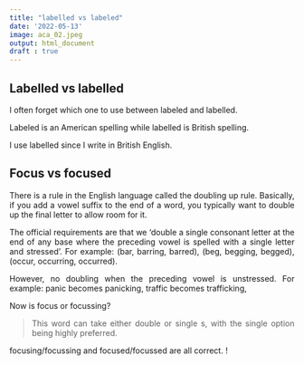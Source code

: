 ```yaml
---
title: "labelled vs labeled"
date: '2022-05-13'
image: aca_02.jpeg
output: html_document
draft : true
---
```


## Labelled vs labelled

I often forget which one to use between labeled and labelled.

Labeled is an American spelling while labelled is British spelling.

I use labelled since I write in British English.


## Focus vs focused

There is a rule in the English language called the doubling up rule. Basically, if you add a vowel suffix to the end of a word, you typically want to double up the final letter to allow room for it. 

The official requirements are that we ‘double a single consonant letter at the end of any base where the preceding vowel is spelled with a single letter and stressed’. For example: (bar, barring, barred), (beg, begging, begged), (occur, occurring, occurred). 

However, no doubling when the preceding vowel is unstressed. For example: panic becomes panicking, traffic becomes trafficking, 

Now is focus or focussing?

> This word can take either double or single s, with the single option being highly preferred.

focusing/focussing	and focused/focussed are all correct. !


<style>
body {
text-align: justify}
</style>
